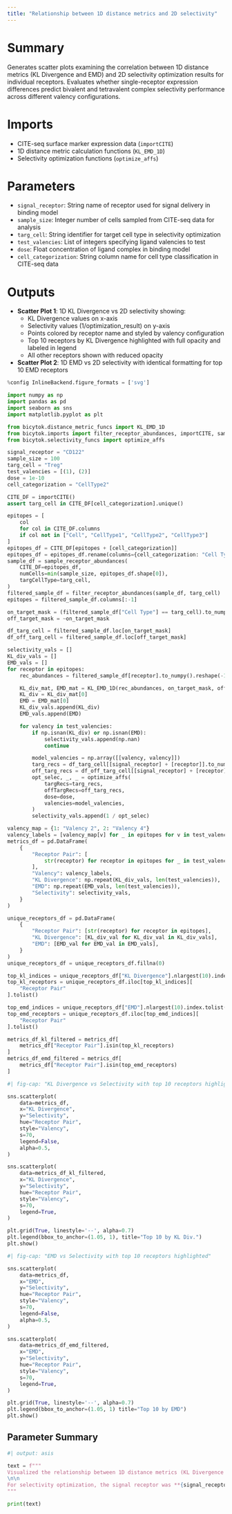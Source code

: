 ```yaml
---
title: "Relationship between 1D distance metrics and 2D selectivity"
---
```


# Summary
Generates scatter plots examining the correlation between 1D distance metrics (KL Divergence and EMD) and 2D selectivity optimization results for individual receptors. Evaluates whether single-receptor expression differences predict bivalent and tetravalent complex selectivity performance across different valency configurations.

# Imports
- CITE-seq surface marker expression data (`importCITE`)
- 1D distance metric calculation functions (`KL_EMD_1D`)
- Selectivity optimization functions (`optimize_affs`)

# Parameters
- `signal_receptor`: String name of receptor used for signal delivery in binding model
- `sample_size`: Integer number of cells sampled from CITE-seq data for analysis
- `targ_cell`: String identifier for target cell type in selectivity optimization
- `test_valencies`: List of integers specifying ligand valencies to test
- `dose`: Float concentration of ligand complex in binding model
- `cell_categorization`: String column name for cell type classification in CITE-seq data

# Outputs
- **Scatter Plot 1**: 1D KL Divergence vs 2D selectivity showing:
  - KL Divergence values on x-axis
  - Selectivity values (1/optimization_result) on y-axis
  - Points colored by receptor name and styled by valency configuration
  - Top 10 receptors by KL Divergence highlighted with full opacity and labeled in legend
  - All other receptors shown with reduced opacity
- **Scatter Plot 2**: 1D EMD vs 2D selectivity with identical formatting for top 10 EMD receptors

```python
%config InlineBackend.figure_formats = ['svg']

import numpy as np
import pandas as pd
import seaborn as sns
import matplotlib.pyplot as plt

from bicytok.distance_metric_funcs import KL_EMD_1D
from bicytok.imports import filter_receptor_abundances, importCITE, sample_receptor_abundances
from bicytok.selectivity_funcs import optimize_affs

signal_receptor = "CD122"
sample_size = 100
targ_cell = "Treg"
test_valencies = [(1), (2)]
dose = 1e-10
cell_categorization = "CellType2"

CITE_DF = importCITE()
assert targ_cell in CITE_DF[cell_categorization].unique()

epitopes = [
    col
    for col in CITE_DF.columns
    if col not in ["Cell", "CellType1", "CellType2", "CellType3"]
]
epitopes_df = CITE_DF[epitopes + [cell_categorization]]
epitopes_df = epitopes_df.rename(columns={cell_categorization: "Cell Type"})
sample_df = sample_receptor_abundances(
    CITE_DF=epitopes_df,
    numCells=min(sample_size, epitopes_df.shape[0]),
    targCellType=targ_cell,
)
filtered_sample_df = filter_receptor_abundances(sample_df, targ_cell)
epitopes = filtered_sample_df.columns[:-1]

on_target_mask = (filtered_sample_df["Cell Type"] == targ_cell).to_numpy()
off_target_mask = ~on_target_mask

df_targ_cell = filtered_sample_df.loc[on_target_mask]
df_off_targ_cell = filtered_sample_df.loc[off_target_mask]

selectivity_vals = []
KL_div_vals = []
EMD_vals = []
for receptor in epitopes:
    rec_abundances = filtered_sample_df[receptor].to_numpy().reshape(-1, 1)

    KL_div_mat, EMD_mat = KL_EMD_1D(rec_abundances, on_target_mask, off_target_mask)
    KL_div = KL_div_mat[0]
    EMD = EMD_mat[0]
    KL_div_vals.append(KL_div)
    EMD_vals.append(EMD)

    for valency in test_valencies:
        if np.isnan(KL_div) or np.isnan(EMD):
            selectivity_vals.append(np.nan)
            continue

        model_valencies = np.array([[valency, valency]])
        targ_recs = df_targ_cell[[signal_receptor] + [receptor]].to_numpy()
        off_targ_recs = df_off_targ_cell[[signal_receptor] + [receptor]].to_numpy()
        opt_selec, _, _ = optimize_affs(
            targRecs=targ_recs,
            offTargRecs=off_targ_recs,
            dose=dose,
            valencies=model_valencies,
        )
        selectivity_vals.append(1 / opt_selec)

valency_map = {1: "Valency 2", 2: "Valency 4"}
valency_labels = [valency_map[v] for _ in epitopes for v in test_valencies]
metrics_df = pd.DataFrame(
    {
        "Receptor Pair": [
            str(receptor) for receptor in epitopes for _ in test_valencies
        ],
        "Valency": valency_labels,
        "KL Divergence": np.repeat(KL_div_vals, len(test_valencies)),
        "EMD": np.repeat(EMD_vals, len(test_valencies)),
        "Selectivity": selectivity_vals,
    }
)

unique_receptors_df = pd.DataFrame(
    {
        "Receptor Pair": [str(receptor) for receptor in epitopes],
        "KL Divergence": [KL_div_val for KL_div_val in KL_div_vals],
        "EMD": [EMD_val for EMD_val in EMD_vals],
    }
)
unique_receptors_df = unique_receptors_df.fillna(0)

top_kl_indices = unique_receptors_df["KL Divergence"].nlargest(10).index.tolist()
top_kl_receptors = unique_receptors_df.iloc[top_kl_indices][
    "Receptor Pair"
].tolist()

top_emd_indices = unique_receptors_df["EMD"].nlargest(10).index.tolist()
top_emd_receptors = unique_receptors_df.iloc[top_emd_indices][
    "Receptor Pair"
].tolist()

metrics_df_kl_filtered = metrics_df[
    metrics_df["Receptor Pair"].isin(top_kl_receptors)
]
metrics_df_emd_filtered = metrics_df[
    metrics_df["Receptor Pair"].isin(top_emd_receptors)
]
```

```python
#| fig-cap: "KL Divergence vs Selectivity with top 10 receptors highlighted"

sns.scatterplot(
    data=metrics_df,
    x="KL Divergence",
    y="Selectivity",
    hue="Receptor Pair",
    style="Valency",
    s=70,
    legend=False,
    alpha=0.5,
)

sns.scatterplot(
    data=metrics_df_kl_filtered,
    x="KL Divergence",
    y="Selectivity",
    hue="Receptor Pair",
    style="Valency",
    s=70,
    legend=True,
)

plt.grid(True, linestyle='--', alpha=0.7)
plt.legend(bbox_to_anchor=(1.05, 1), title="Top 10 by KL Div.")
plt.show()
```

```python
#| fig-cap: "EMD vs Selectivity with top 10 receptors highlighted"

sns.scatterplot(
    data=metrics_df,
    x="EMD",
    y="Selectivity",
    hue="Receptor Pair",
    style="Valency",
    s=70,
    legend=False,
    alpha=0.5,
)

sns.scatterplot(
    data=metrics_df_emd_filtered,
    x="EMD",
    y="Selectivity",
    hue="Receptor Pair",
    style="Valency",
    s=70,
    legend=True,
)

plt.grid(True, linestyle='--', alpha=0.7)
plt.legend(bbox_to_anchor=(1.05, 1) title="Top 10 by EMD")
plt.show()
```

## Parameter Summary
```python
#| output: asis

text = f"""
Visualized the relationship between 1D distance metrics (KL Divergence and EMD) and 2D selectivity. Target cells were **{targ_cell}**s, compared against all other cell types. The analysis was performed on **{sample_size}** cells sampled from the CITE-seq dataset.
\n\n
For selectivity optimization, the signal receptor was **{signal_receptor}**, with bivalent and tetravalent complexes at a dose of **{dose}**. The epitopes analyzed were **{', '.join(epitopes)}**, which served as the target receptors for selectivity optimization and as the single receptor distributions for 1D EMD and KL div. calculations.
"""

print(text)
```
